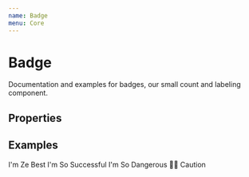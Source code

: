 ```yaml
---
name: Badge
menu: Core
---
```



# Badge

Documentation and examples for badges, our small count and labeling component.

## Properties

<PropsTable of={Badge} />

## Examples

<Playground>
  <Badge>I'm Ze Best</Badge>
  <Badge variant="success" ml={2}>I'm So Successful</Badge>
  <Badge variant="danger" ml={2}>I'm So Dangerous</Badge>
  <Badge variant="warning" ml={2}>💁‍♀️ Caution</Badge>
</Playground>
